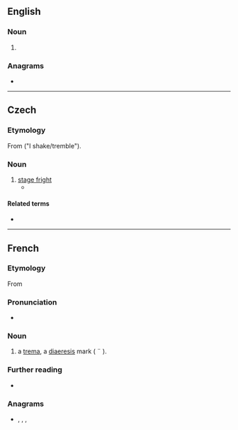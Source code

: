 {{also|trema|Trema}}
==English==

===Noun===
{{en-noun}}

# {{alternative form of|en|trema}}

===Anagrams===
* {{anagrams|en|a=aemrt|'mater|METAR|Marte|armet|mater|metra|ramet|tamer|terma}}

----

==Czech==

===Etymology===
From {{etyl|la|cs}} {{m|la|tremō}} ("I shake/tremble").

===Noun===
{{cs-noun|g=f}}

# [[stage fright]]
#* {{quote-book|cs|passage=Předstoupiti před velké množství lidí vyvolává u každého začátečníka stísněnost. Říkáme tomu neučeně »'''tréma'''«.|title=[[:cs:S:O podivínech a lidech nápadných/II|O podivínech a lidech nápadných]]|author=Antonín Heveroch|year=1901}}

====Related terms====
* {{l|cs|trémista|g=m}}

----

==French==

===Etymology===
From {{bor|fr|grc|τρῆμα}}

===Pronunciation===
* {{fr-IPA}}

===Noun===
{{fr-noun|m}}

# a [[trema]], a [[diaeresis]] mark ( ¨ ).

===Further reading===
* {{R:TLFi}}

===Anagrams===
* {{l|fr|marte}}, {{l|fr|mater}}, {{l|fr|trame}}, {{l|fr|tramé}}